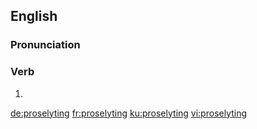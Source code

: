 ==English==

===Pronunciation===
{{rfp|lang=en}}

===Verb===
{{head|en|present participle}}

# {{present participle of|proselyte|lang=en|nocat=1}}

[[de:proselyting]]
[[fr:proselyting]]
[[ku:proselyting]]
[[vi:proselyting]]